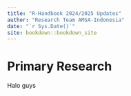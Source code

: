 ```yaml
--- 
title: "R-Handbook 2024/2025 Updates"
author: "Research Team AMSA-Indonesia"
date: "`r Sys.Date()`"
site: bookdown::bookdown_site
---
```


# Primary Research

Halo guys

